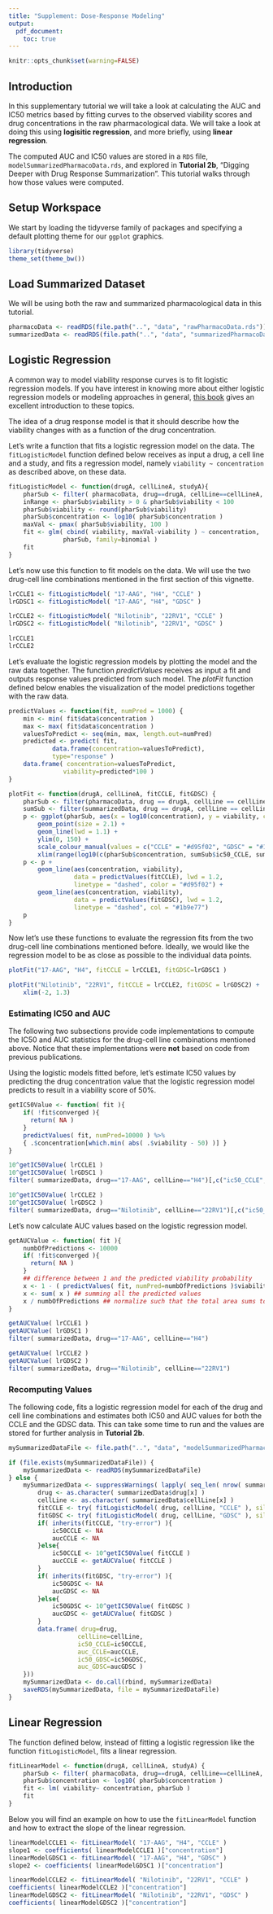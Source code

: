 ```yaml
---
title: "Supplement: Dose-Response Modeling"
output:
  pdf_document:
    toc: true
---
```


```r
knitr::opts_chunk$set(warning=FALSE)
```

## Introduction

In this supplementary tutorial we will take a look at calculating the AUC and IC50 metrics based by fitting curves to the observed viability scores and drug concentrations in the raw pharmacological data. We will take a look at doing this using **logisitic regression**, and more briefly, using **linear regression**.

The computed AUC and IC50 values are stored in a `RDS` file, `modelSummarizedPharmacoData.rds`, and explored in **Tutorial 2b**, "Digging Deeper with Drug Response Summarization". This tutorial walks through how those values were computed. 

## Setup Workspace

We start by loading the tidyverse family of packages and specifying a default plotting theme for our `ggplot` graphics.

```r
library(tidyverse)
theme_set(theme_bw())
```

## Load Summarized Dataset

We will be using both the raw and summarized pharmacological data in this tutorial. 

```r
pharmacoData <- readRDS(file.path("..", "data", "rawPharmacoData.rds"))
summarizedData <- readRDS(file.path("..", "data", "summarizedPharmacoData.rds"))
```

## Logistic Regression

A common way to model viability response curves is to fit logistic regression models. If you have interest in knowing more about either logistic regression models or modeling approaches in general, [this book](http://www-bcf.usc.edu/~gareth/ISL/ISLR%20Sixth%20Printing.pdf) gives an excellent introduction to these topics. 

The idea of a drug response model is that it should describe how the viability changes with as a function of the  drug concentration.

Let's write a function that fits a logistic regression model on the data. The `fitLogisticModel` function defined below receives as input a drug, a cell line and a study, and fits a regression model, namely `viability ~ concentration` as described above, on these data.

```r
fitLogisticModel <- function(drugA, cellLineA, studyA){
    pharSub <- filter( pharmacoData, drug==drugA, cellLine==cellLineA, study==studyA)
    inRange <- pharSub$viability > 0 & pharSub$viability < 100
    pharSub$viability <- round(pharSub$viability)
    pharSub$concentration <- log10( pharSub$concentration )
    maxVal <- pmax( pharSub$viability, 100 )
    fit <- glm( cbind( viability, maxVal-viability ) ~ concentration,
               pharSub, family=binomial )
    fit
}
```

Let's now use this function to fit models on the data. We will use the 
two drug-cell line combinations mentioned in the first section of this vignette.
		
```r
lrCCLE1 <- fitLogisticModel( "17-AAG", "H4", "CCLE" )
lrGDSC1 <- fitLogisticModel( "17-AAG", "H4", "GDSC" )

lrCCLE2 <- fitLogisticModel( "Nilotinib", "22RV1", "CCLE" )
lrGDSC2 <- fitLogisticModel( "Nilotinib", "22RV1", "GDSC" )

lrCCLE1
lrCCLE2
```

Let's evaluate the logistic regression models by plotting the model and the raw data together. The function *predictValues* receives as input a fit and outputs response values predicted from such model. The *plotFit* function defined below enables the visualization of the model predictions together with the raw data.
	
```r
predictValues <- function(fit, numPred = 1000) {
    min <- min( fit$data$concentration )
    max <- max( fit$data$concentration )
    valuesToPredict <- seq(min, max, length.out=numPred)
    predicted <- predict( fit,
            data.frame(concentration=valuesToPredict),
            type="response" )
    data.frame( concentration=valuesToPredict,
               viability=predicted*100 )
}

plotFit <- function(drugA, cellLineA, fitCCLE, fitGDSC) {
    pharSub <- filter(pharmacoData, drug == drugA, cellLine == cellLineA)
    sumSub <- filter(summarizedData, drug == drugA, cellLine == cellLineA)
    p <- ggplot(pharSub, aes(x = log10(concentration), y = viability, color = study)) +
        geom_point(size = 2.1) +
        geom_line(lwd = 1.1) +
        ylim(0, 150) +
        scale_colour_manual(values = c("CCLE" = "#d95f02", "GDSC" = "#1b9e77")) +
        xlim(range(log10(c(pharSub$concentration, sumSub$ic50_CCLE, sumSub$ic50_GDSC))))
    p <- p +
        geom_line(aes(concentration, viability),
                  data = predictValues(fitCCLE), lwd = 1.2,
                  linetype = "dashed", color = "#d95f02") +
        geom_line(aes(concentration, viability),
                  data = predictValues(fitGDSC), lwd = 1.2,
                  linetype = "dashed", col = "#1b9e77")
    p
}
```

Now let's use these functions to evaluate the regression fits from the two drug-cell line combinations mentioned before. Ideally, we would like the regression model to be as close as possible to the individual data points. 

```r
plotFit("17-AAG", "H4", fitCCLE = lrCCLE1, fitGDSC=lrGDSC1 )

plotFit("Nilotinib", "22RV1", fitCCLE = lrCCLE2, fitGDSC = lrGDSC2) +
    xlim(-2, 1.3)
```

### Estimating IC50 and AUC

The following two subsections provide code implementations to compute the IC50 and AUC statistics for the drug-cell line combinations mentioned above. Notice that these implementations were **not** based on code from previous publications.

Using the logistic models fitted before, let's estimate IC50 values by predicting the drug concentration value that the logistic regression model predicts to result in a viability score of 50%. 

```r
getIC50Value <- function( fit ){
    if( !fit$converged ){
      return( NA )
    }
    predictValues( fit, numPred=10000 ) %>% 
    { .$concentration[which.min( abs( .$viability - 50) )] }
}

10^getIC50Value( lrCCLE1 )
10^getIC50Value( lrGDSC1 )
filter( summarizedData, drug=="17-AAG", cellLine=="H4")[,c("ic50_CCLE", "ic50_GDSC")]

10^getIC50Value( lrCCLE2 )
10^getIC50Value( lrGDSC2 )
filter( summarizedData, drug=="Nilotinib", cellLine=="22RV1")[,c("ic50_CCLE", "ic50_GDSC")]
```

Let's now calculate AUC values based on the logistic regression model.

```r
getAUCValue <- function( fit ){
    numbOfPredictions <- 10000
    if( !fit$converged ){
      return( NA )
    }
    ## difference between 1 and the predicted viability probability
    x <- 1 - ( predictValues( fit, numPred=numbOfPredictions )$viability / 100 ) 
    x <- sum( x ) ## summing all the predicted values
    x / numbOfPredictions ## normalize such that the total area sums to 1
}

getAUCValue( lrCCLE1 )
getAUCValue( lrGDSC1 )
filter( summarizedData, drug=="17-AAG", cellLine=="H4")

getAUCValue( lrCCLE2 )
getAUCValue( lrGDSC2 )
filter( summarizedData, drug=="Nilotinib", cellLine=="22RV1")
```

### Recomputing Values

The following code, fits a logistic regression model for each of the drug and cell line combinations and estimates both IC50 and AUC values for both the CCLE and the GDSC data. This can take some time to run and the values are stored for further analysis in **Tutorial 2b**.

```r
mySummarizedDataFile <- file.path("..", "data", "modelSummarizedPharmacoData.rds")

if (file.exists(mySummarizedDataFile)) {
    mySummarizedData <- readRDS(mySummarizedDataFile)
} else {
    mySummarizedData <- suppressWarnings( lapply( seq_len( nrow( summarizedData )), function(x){
        drug <- as.character( summarizedData$drug[x] )
        cellLine <- as.character( summarizedData$cellLine[x] )
        fitCCLE <- try( fitLogisticModel( drug, cellLine, "CCLE" ), silent=TRUE)
        fitGDSC <- try( fitLogisticModel( drug, cellLine, "GDSC" ), silent=TRUE)
        if( inherits(fitCCLE, "try-error") ){
            ic50CCLE <- NA
            aucCCLE <- NA
        }else{
            ic50CCLE <- 10^getIC50Value( fitCCLE )
            aucCCLE <- getAUCValue( fitCCLE )
        }
        if( inherits(fitGDSC, "try-error") ){
            ic50GDSC <- NA
            aucGDSC <- NA
        }else{
            ic50GDSC <- 10^getIC50Value( fitGDSC )
            aucGDSC <- getAUCValue( fitGDSC )
        }
        data.frame( drug=drug, 
                   cellLine=cellLine, 
                   ic50_CCLE=ic50CCLE, 
                   auc_CCLE=aucCCLE,
                   ic50_GDSC=ic50GDSC,
                   auc_GDSC=aucGDSC )
    }))
    mySummarizedData <- do.call(rbind, mySummarizedData)
    saveRDS(mySummarizedData, file = mySummarizedDataFile)
}
```

## Linear Regression

The function defined below, instead of fitting a logistic regression like the
function `fitLogisticModel`, fits a linear regression. 

```r
fitLinearModel <- function(drugA, cellLineA, studyA) {
    pharSub <- filter( pharmacoData, drug==drugA, cellLine==cellLineA, study==studyA)
    pharSub$concentration <- log10( pharSub$concentration )
    fit <- lm( viability~ concentration, pharSub )
    fit
}
```

Below you will find an example on how to use the `fitLinearModel` function and how to extract
the slope of the linear regression.

```r
linearModelCCLE1 <- fitLinearModel( "17-AAG", "H4", "CCLE" )
slope1 <- coefficients( linearModelCCLE1 )["concentration"]
linearModelGDSC1 <- fitLinearModel( "17-AAG", "H4", "GDSC" )
slope2 <- coefficients( linearModelGDSC1 )["concentration"]

linearModelCCLE2 <- fitLinearModel( "Nilotinib", "22RV1", "CCLE" )
coefficients( linearModelCCLE2 )["concentration"]
linearModelGDSC2 <- fitLinearModel( "Nilotinib", "22RV1", "GDSC" )
coefficients( linearModelGDSC2 )["concentration"]
```
